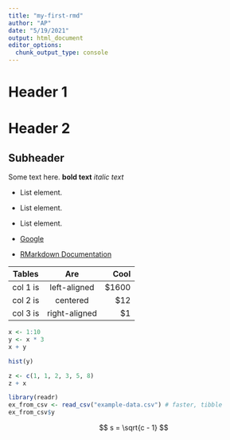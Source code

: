 ```yaml
---
title: "my-first-rmd"
author: "AP"
date: "5/19/2021"
output: html_document
editor_options: 
  chunk_output_type: console
---
```


# Header 1

# Header 2

## Subheader

Some text here. **bold text** *italic text*

- List element.
- List element.
- List element.

- [Google](www.google.com)
- [RMarkdown Documentation](http://rmarkdown.rstudio.com)

| Tables   |      Are      |  Cool |
|----------|:-------------:|------:|
| col 1 is |  left-aligned | $1600 |
| col 2 is |    centered   |   $12 |
| col 3 is | right-aligned |    $1 |

```r
x <- 1:10
y <- x * 3
x + y
```

```r
hist(y)
```

```r
z <- c(1, 1, 2, 3, 5, 8)
z + x
```

```r
library(readr)
ex_from_csv <- read_csv("example-data.csv") # faster, tibble
ex_from_csv$y
```

$$
s = \sqrt{c - 1}
$$

